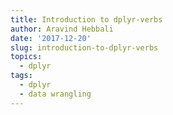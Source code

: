 ```yaml
---
title: Introduction to dplyr-verbs
author: Aravind Hebbali
date: '2017-12-20'
slug: introduction-to-dplyr-verbs
topics:
  - dplyr
tags:
  - dplyr
  - data wrangling
---
```



